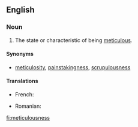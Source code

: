 ==English==

===Noun===
{{en-noun|-}}

# The state or characteristic of being [[meticulous]].

====Synonyms====
* [[meticulosity]], [[painstakingness]], [[scrupulousness]]

====Translations====
{{trans-top|state or characteristic of being meticulous}}
* French: {{t+|fr|méticulosité|f}}
{{trans-mid}}
* Romanian: {{t|ro|meticulozitate|f}}
{{trans-bottom}}

[[fi:meticulousness]]